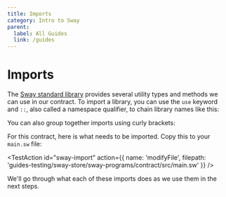 ```yaml
---
title: Imports
category: Intro to Sway
parent:
  label: All Guides
  link: /guides
---
```


# Imports

The [Sway standard library](https://fuellabs.github.io/sway/master/std/) provides several utility types and methods we can use in our contract. To import a library, you can use the `use` keyword and `::`, also called a namespace qualifier, to chain library names like this:

<CodeImport
  file="../../examples/intro-to-sway/sway-store/sway-programs/contract/src/docs_hub_misc.sw"
  comment="import_single"
  commentType="//"
  lang="sway"
/>

You can also group together imports using curly brackets:

<CodeImport
  file="../../examples/intro-to-sway/sway-store/sway-programs/contract/src/docs_hub_misc.sw"
  comment="import_multi"
  commentType="//"
  lang="sway"
/>

For this contract, here is what needs to be imported. Copy this to your `main.sw` file:

<TestAction
id="sway-import"
action={{
  name: 'modifyFile',
  filepath: 'guides-testing/sway-store/sway-programs/contract/src/main.sw'
}}
/>

<CodeImport
  file="../../examples/intro-to-sway/sway-store/sway-programs/contract/src/main.sw"
  comment="import"
  commentType="//"
  lang="sway"
/>

We'll go through what each of these imports does as we use them in the next steps.
